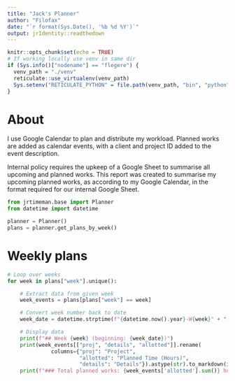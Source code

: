 ```yaml
---
title: "Jack's Planner"
author: "Filofax"
date: "`r format(Sys.Date(), '%b %d %Y')`"
output: jrIdentity::readthedown
---
```


```r
knitr::opts_chunk$set(echo = TRUE)
# If working locally use venv in same dir
if (Sys.info()["nodename"] == "flegere") {
  venv_path = "./venv"
  reticulate::use_virtualenv(venv_path)
  Sys.setenv("RETICULATE_PYTHON" = file.path(venv_path, "bin", "python"))
}
```

# About

I use Google Calendar to plan and distribute my workload. Planned works are
added as calendar events, with a client and project ID added to the event
description.

Internal policy requires the upkeep of a Google Sheet to summarise all upcoming
and planned works. This report was created to summarise my upcoming planned
works, as according to my Google Calendar, in the format required for our
internal Google Sheet.

```python
from jrtimeman.base import Planner
from datetime import datetime
```

```python
planner = Planner()
plans = planner.get_plans_by_week()
```

# Weekly plans

```python
# Loop over weeks
for week in plans["week"].unique():

    # Extract data from given week
    week_events = plans[plans["week"] == week]

    # Convert week number back to date
    week_date = datetime.strptime(f"{datetime.now().year}-W{week}" + "-1", "%Y-W%W-%w").date()

    # Display data
    print(f"## Week {week} (beginning: {week_date})")
    print(week_events[["proj", "details", "allotted"]].rename(
              columns={"proj": "Project",
                       "allotted": "Planned Time (Hours)",
                       "details": "Details"}).astype(str).to_markdown(index=False, floatfmt=".2f"))
    print(f"### Total planned works: {week_events['allotted'].sum()} hours\n")
```
